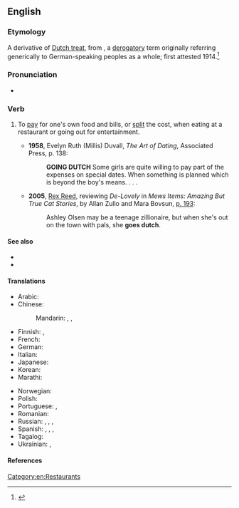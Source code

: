 ==English==
{{wikipedia|Going Dutch}}

===Etymology===
A derivative of [[Dutch treat]], from {{l|en|Dutch||poor imitation; [[ersatz]]}}, a [[derogatory]] term originally referring generically to German-speaking peoples as a whole; first attested 1914.<ref>{{cite-web
|date=February 21, 2019
|title=going Dutch
|site=Dictionary.com
|url=https://www.dictionary.com/e/slang/going-dutch/
|access-date=3 May 2022}}</ref>

===Pronunciation===
* {{audio|en|en-au-go Dutch.ogg|Audio (AU)}}

===Verb===
{{en-verb|go<goes,,went,gone> Dutch}}

# {{lb|en|idiom|informal|slang}} To [[pay]] for one's own food and bills, or [[split]] the cost, when eating at a restaurant or going out for entertainment.
#* '''1958''', Evelyn Ruth (Millis) Duvall, ''The Art of Dating'', Associated Press, p. 138:
#*: '''GOING DUTCH''' Some girls are quite willing to pay part of the expenses on special dates. When something is planned which is beyond the boy's means. . . .
#* '''2005''', [[w:Rex Reed|Rex Reed]], reviewing ''De-Lovely'' in ''Mews Items: Amazing But True Cat Stories'', by Allan Zullo and Mara Bovsun, [http://books.google.com/books?id=m2G5BIoIKZgC&pg=RA1-PA193&dq=%22goes+Dutch%22&lr=&ei=Ip1kR6PgCYLusgPSorScAw&sig=pPIwDBOtKTAZB9TTurE0u7j-7oY#PRA1-PA195,M1 p. 193]:
#*: Ashley Olsen may be a teenage zillionaire, but when she's out on the town with pals, she '''goes dutch'''.

====See also====
* {{l|en|Dutch treat}}
* {{l|en|go halves}}

====Translations====
{{trans-top|split the cost}}
* Arabic: {{t|ar|وَزَّعَ الْمَصَارِيف}}
* Chinese:
*: Mandarin: {{qualifier|informal}} {{t+|cmn|AA制|tr=èièi zhì}}, {{qualifier|formal}} {{t|cmn|[[各自]][[付]][[帳]]}}, {{t|cmn|[[各自]][[付]][[帐]]|tr=gèzì fù zhàng}}
* Finnish: {{t|fi|[[maksaa]] [[oma]]nsa}}, {{t|fi|[[jakaa]] [[lasku]]}}
* French: {{t|fr|[[payer]] [[chacun]] [[sa]] [[part]]}}
* German: {{t|de|getrennte Kasse machen}}
* Italian: {{t|it|[[fare]] [[alla romana]]}}
* Japanese: {{t+|ja|割り勘|alt=割り勘する|tr=わりかんする, warikan suru}}
* Korean: {{t|ko|더치페이하다}}
* Marathi: {{t|mr|तुझे तु माझे मी}}
{{trans-mid}}
* Norwegian: {{t+|no|spleise}}
* Polish: {{t|pl|płacić osobno}}
* Portuguese: {{t|pt|[[dividir]] [[o]] [[custo]]}}, {{t|pt|[[dividir]] [[a]] [[conta]]}}
* Romanian: {{t|ro|plăti nemțește|lit=paying German-style}}
* Russian: {{t|ru|[[устра́ивать]] [[складчина|скла́дчину]]|impf}}, {{t|ru|[[устро́ить]] [[складчина|скла́дчину]]|pf}}, {{t|ru|[[плати́ть]] [[отде́льно]]|impf}}, {{t|ru|[[плати́ть]] [[ка́ждый]] [[за]] [[себя́]]|impf}}
* Spanish: {{t|es|ir a escote}}, {{t|es|pagar a escote}}, {{t|es|pagar a la inglesa}}, {{t|es|pagar a pachas}}
* Tagalog: {{t|tl|kanya-kanyang bayad}}
* Ukrainian: {{t|uk|плати́ти ко́жен за се́бе}}, {{t|uk|плати́ти в скла́дчину}}
{{trans-bottom}}

====References====
{{reflist}}

[[Category:en:Restaurants]]